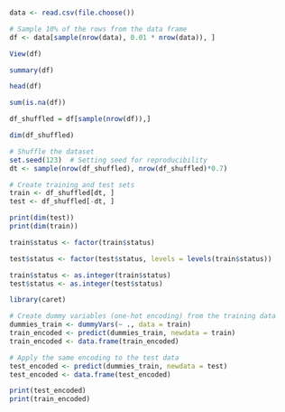 ```r

```
```r
data <- read.csv(file.choose())
```
```r
# Sample 10% of the rows from the data frame
df <- data[sample(nrow(data), 0.01 * nrow(data)), ]

```

```r
View(df)
```
```r
summary(df)
```
```r
head(df)
```
```r
sum(is.na(df))
```
```r
df_shuffled = df[sample(nrow(df)),]
```
```r
dim(df_shuffled)
```
```r
# Shuffle the dataset
set.seed(123)  # Setting seed for reproducibility
dt <- sample(nrow(df_shuffled), nrow(df_shuffled)*0.7)

# Create training and test sets
train <- df_shuffled[dt, ]
test <- df_shuffled[-dt, ]
```
```r
print(dim(test))
print(dim(train))
```
```r
train$status <- factor(train$status)
```
```r
test$status <- factor(test$status, levels = levels(train$status))
```
```r
train$status <- as.integer(train$status)
test$status <- as.integer(test$status)
```
```r
library(caret)
```
```r
# Create dummy variables (one-hot encoding) from the training data
dummies_train <- dummyVars(~ ., data = train)
train_encoded <- predict(dummies_train, newdata = train)
train_encoded <- data.frame(train_encoded)
```
```r
# Apply the same encoding to the test data
test_encoded <- predict(dummies_train, newdata = test)
test_encoded <- data.frame(test_encoded)
```
```r
print(test_encoded)
print(train_encoded)
```




